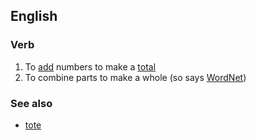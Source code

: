 ==English==

===Verb===
{{en-verb|totaliz|ing}}

# To [[add]] numbers to make a [[total]]
# To combine parts to make a whole (so says [[WordNet]])

===See also===
*[[tote]]